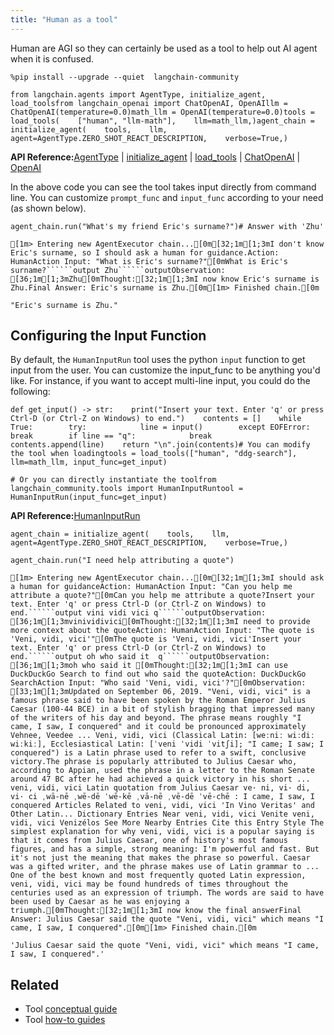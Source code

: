 ```yaml
---
title: "Human as a tool"
---
```


Human are AGI so they can certainly be used as a tool to help out AI agent when it is confused.

```
%pip install --upgrade --quiet  langchain-community
```

```
from langchain.agents import AgentType, initialize_agent, load_toolsfrom langchain_openai import ChatOpenAI, OpenAIllm = ChatOpenAI(temperature=0.0)math_llm = OpenAI(temperature=0.0)tools = load_tools(    ["human", "llm-math"],    llm=math_llm,)agent_chain = initialize_agent(    tools,    llm,    agent=AgentType.ZERO_SHOT_REACT_DESCRIPTION,    verbose=True,)
```

**API Reference:**[AgentType](https://python.langchain.com/api_reference/langchain/agents/langchain.agents.agent_types.AgentType.html) | [initialize\_agent](https://python.langchain.com/api_reference/langchain/agents/langchain.agents.initialize.initialize_agent.html) | [load\_tools](https://python.langchain.com/api_reference/community/agent_toolkits/langchain_community.agent_toolkits.load_tools.load_tools.html) | [ChatOpenAI](https://python.langchain.com/api_reference/openai/chat_models/langchain_openai.chat_models.base.ChatOpenAI.html) | [OpenAI](https://python.langchain.com/api_reference/openai/llms/langchain_openai.llms.base.OpenAI.html)

In the above code you can see the tool takes input directly from command line. You can customize `prompt_func` and `input_func` according to your need (as shown below).

```
agent_chain.run("What's my friend Eric's surname?")# Answer with 'Zhu'
```

```````
[1m> Entering new AgentExecutor chain...[0m[32;1m[1;3mI don't know Eric's surname, so I should ask a human for guidance.Action: HumanAction Input: "What is Eric's surname?"[0mWhat is Eric's surname?``````output Zhu``````outputObservation: [36;1m[1;3mZhu[0mThought:[32;1m[1;3mI now know Eric's surname is Zhu.Final Answer: Eric's surname is Zhu.[0m[1m> Finished chain.[0m
```````

```
"Eric's surname is Zhu."
```

## Configuring the Input Function

By default, the `HumanInputRun` tool uses the python `input` function to get input from the user. You can customize the input\_func to be anything you'd like. For instance, if you want to accept multi-line input, you could do the following:

```
def get_input() -> str:    print("Insert your text. Enter 'q' or press Ctrl-D (or Ctrl-Z on Windows) to end.")    contents = []    while True:        try:            line = input()        except EOFError:            break        if line == "q":            break        contents.append(line)    return "\n".join(contents)# You can modify the tool when loadingtools = load_tools(["human", "ddg-search"], llm=math_llm, input_func=get_input)
```

```
# Or you can directly instantiate the toolfrom langchain_community.tools import HumanInputRuntool = HumanInputRun(input_func=get_input)
```

**API Reference:**[HumanInputRun](https://python.langchain.com/api_reference/community/tools/langchain_community.tools.human.tool.HumanInputRun.html)

```
agent_chain = initialize_agent(    tools,    llm,    agent=AgentType.ZERO_SHOT_REACT_DESCRIPTION,    verbose=True,)
```

```
agent_chain.run("I need help attributing a quote")
```

```````
[1m> Entering new AgentExecutor chain...[0m[32;1m[1;3mI should ask a human for guidanceAction: HumanAction Input: "Can you help me attribute a quote?"[0mCan you help me attribute a quote?Insert your text. Enter 'q' or press Ctrl-D (or Ctrl-Z on Windows) to end.``````output vini vidi vici q``````outputObservation: [36;1m[1;3mvinividivici[0mThought:[32;1m[1;3mI need to provide more context about the quoteAction: HumanAction Input: "The quote is 'Veni, vidi, vici'"[0mThe quote is 'Veni, vidi, vici'Insert your text. Enter 'q' or press Ctrl-D (or Ctrl-Z on Windows) to end.``````output oh who said it  q``````outputObservation: [36;1m[1;3moh who said it [0mThought:[32;1m[1;3mI can use DuckDuckGo Search to find out who said the quoteAction: DuckDuckGo SearchAction Input: "Who said 'Veni, vidi, vici'?"[0mObservation: [33;1m[1;3mUpdated on September 06, 2019. "Veni, vidi, vici" is a famous phrase said to have been spoken by the Roman Emperor Julius Caesar (100-44 BCE) in a bit of stylish bragging that impressed many of the writers of his day and beyond. The phrase means roughly "I came, I saw, I conquered" and it could be pronounced approximately Vehnee, Veedee ... Veni, vidi, vici (Classical Latin: [weːniː wiːdiː wiːkiː], Ecclesiastical Latin: [ˈveni ˈvidi ˈvitʃi]; "I came; I saw; I conquered") is a Latin phrase used to refer to a swift, conclusive victory.The phrase is popularly attributed to Julius Caesar who, according to Appian, used the phrase in a letter to the Roman Senate around 47 BC after he had achieved a quick victory in his short ... veni, vidi, vici Latin quotation from Julius Caesar ve· ni, vi· di, vi· ci ˌwā-nē ˌwē-dē ˈwē-kē ˌvā-nē ˌvē-dē ˈvē-chē : I came, I saw, I conquered Articles Related to veni, vidi, vici 'In Vino Veritas' and Other Latin... Dictionary Entries Near veni, vidi, vici Venite veni, vidi, vici Venizélos See More Nearby Entries Cite this Entry Style The simplest explanation for why veni, vidi, vici is a popular saying is that it comes from Julius Caesar, one of history's most famous figures, and has a simple, strong meaning: I'm powerful and fast. But it's not just the meaning that makes the phrase so powerful. Caesar was a gifted writer, and the phrase makes use of Latin grammar to ... One of the best known and most frequently quoted Latin expression, veni, vidi, vici may be found hundreds of times throughout the centuries used as an expression of triumph. The words are said to have been used by Caesar as he was enjoying a triumph.[0mThought:[32;1m[1;3mI now know the final answerFinal Answer: Julius Caesar said the quote "Veni, vidi, vici" which means "I came, I saw, I conquered".[0m[1m> Finished chain.[0m
```````

```
'Julius Caesar said the quote "Veni, vidi, vici" which means "I came, I saw, I conquered".'
```

## Related

* Tool [conceptual guide](/src/oss/concepts/tools)
* Tool [how-to guides](/src/oss/how_to/#tools)
